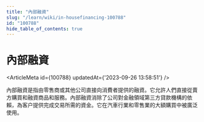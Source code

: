 ```yaml
---
title: "內部融資"
slug: "/learn/wiki/in-housefinancing-100788"
id: "100788"
hide_table_of_contents: true
---
```



# 內部融資

<ArticleMeta id={100788} updatedAt={'2023-09-26 13:58:51'} />
<div className='border-solid border-b border-t-0 my-4 border-[var(--ifm-color-gray-300)]' />

內部融資是指由零售商或其他公司直接向消費者提供的融資。它允許人們直接從賣方購買和融資商品和服務。內部融資消除了公司對金融領域第三方貸款機構的依賴，為客户提供完成交易所需的資金。它在汽車行業和零售業的大額購買中被廣泛使用。
